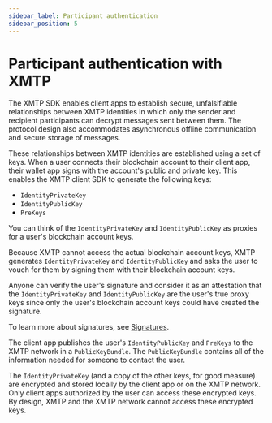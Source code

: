 ```yaml
---
sidebar_label: Participant authentication
sidebar_position: 5
---
```


# Participant authentication with XMTP

The XMTP SDK enables client apps to establish secure, unfalsifiable relationships between XMTP identities in which only the sender and recipient participants can decrypt messages sent between them. The protocol design also accommodates asynchronous offline communication and secure storage of messages.

These relationships between XMTP identities are established using a set of keys. When a user connects their blockchain account to their client app, their wallet app signs with the account's public and private key. This enables the XMTP client SDK to generate the following keys:

* `IdentityPrivateKey`
* `IdentityPublicKey`
* `PreKeys`

You can think of the `IdentityPrivateKey` and `IdentityPublicKey` as proxies for a user's blockchain account keys.

Because XMTP cannot access the actual blockchain account keys, XMTP generates `IdentityPrivateKey` and `IdentityPublicKey` and asks the user to vouch for them by signing them with their blockchain account keys.

Anyone can verify the user's signature and consider it as an attestation that the `IdentityPrivateKey` and `IdentityPublicKey` are the user's true proxy keys since only the user's blockchain account keys could have created the signature.

To learn more about signatures, see [Signatures](signatures).

The client app publishes the user's `IdentityPublicKey` and `PreKeys` to the XMTP network in a `PublicKeyBundle`. The `PublicKeyBundle` contains all of the information needed for someone to contact the user.

The `IdentityPrivateKey` (and a copy of the other keys, for good measure) are encrypted and stored locally by the client app or on the XMTP network. Only client apps authorized by the user can access these encrypted keys. By design, XMTP and the XMTP network cannot access these encrypted keys.

<!--To learn more about keys, see Keys in The XMTP Protocol specifications.-->

<Feedback url="https://github.com/orgs/xmtp/discussions/categories/q-a"/>

